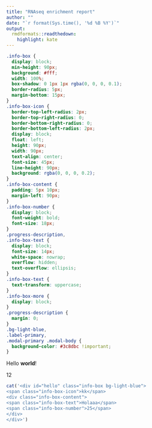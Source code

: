 ```yaml
---
title: "RNAseq enrichment report"
author: ""
date: "`r format(Sys.time(), '%d %B %Y')`"
output:
  rmdformats::readthedown:
    highlight: kate
---
```


```css
.info-box {
  display: block;
  min-height: 90px;
  background: #fff;
  width: 100%;
  box-shadow: 0 1px 1px rgba(0, 0, 0, 0.1);
  border-radius: 5px;
  margin-bottom: 15px;
}
.info-box-icon {
  border-top-left-radius: 2px;
  border-top-right-radius: 0;
  border-bottom-right-radius: 0;
  border-bottom-left-radius: 2px;
  display: block;
  float: left;
  height: 90px;
  width: 90px;
  text-align: center;
  font-size: 45px;
  line-height: 90px;
  background: rgba(0, 0, 0, 0.2);
}
.info-box-content {
  padding: 5px 10px;
  margin-left: 90px;
}
.info-box-number {
  display: block;
  font-weight: bold;
  font-size: 18px;
}
.progress-description,
.info-box-text {
  display: block;
  font-size: 14px;
  white-space: nowrap;
  overflow: hidden;
  text-overflow: ellipsis;
}
.info-box-text {
  text-transform: uppercase;
}
.info-box-more {
  display: block;
}
.progress-description {
  margin: 0;
}
.bg-light-blue,
.label-primary,
.modal-primary .modal-body {
  background-color: #3c8dbc !important;
}


```

::: {#hello .info-box .bg-light-blue width="40%"} ::::::

:::{#hell .info-box-text}
Hello **world**!
:::
:::{#hell .info-box-number}
12
:::
:::::::::::::::

```r
cat('<div id="hello" class="info-box bg-light-blue">
<span class="info-box-icon">kk</span>
<div class="info-box-content">
<span class="info-box-text">Holaaa</span>
<span class="info-box-number">25</span>
</div>
</div>')
```


